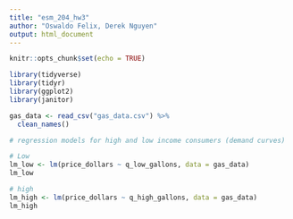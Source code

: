```yaml
---
title: "esm_204_hw3"
author: "Oswaldo Felix, Derek Nguyen"
output: html_document
---
```


```r
knitr::opts_chunk$set(echo = TRUE)
```

```r
library(tidyverse)
library(tidyr)
library(ggplot2)
library(janitor)
```
```r
gas_data <- read_csv("gas_data.csv") %>% 
  clean_names()
```

```r
# regression models for high and low income consumers (demand curves)

# Low 
lm_low <- lm(price_dollars ~ q_low_gallons, data = gas_data)
lm_low

# high
lm_high <- lm(price_dollars ~ q_high_gallons, data = gas_data)
lm_high
```


```r

```





















